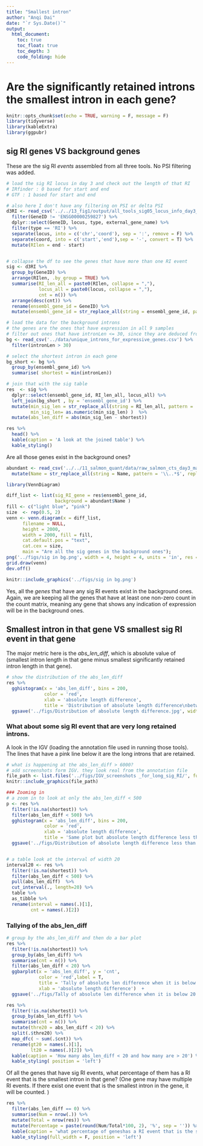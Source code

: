 ```yaml
---
title: "Smallest intron"
author: "Anqi Dai"
date: "`r Sys.Date()`"
output:
  html_document:
    toc: true
    toc_float: true
    toc_depth: 3
    code_folding: hide
---
```


# Are the significantly retained introns the smallest intron in each gene?

```r
knitr::opts_chunk$set(echo = TRUE, warning = F, message = F)
library(tidyverse)
library(kableExtra)
library(ggpubr)
```
 
## sig RI genes VS background genes

These are the sig RI *events* assembled from all three tools. No PSI filtering was added. 

```r
# load the sig RI locus in day 3 and check out the length of that RI
# IRfinder : 0 based for start and end
# GTF : 1 based for start and end

# also here I don't have any filtering on PSI or delta PSI
d3RI <- read_csv('../../13_fig1/output/all_tools_sig05_locus_info_day3_with_all_PSI_values.csv') %>%
  filter(GeneID != 'ENSG00000259827') %>%
  dplyr::select(GeneID, locus, type, external_gene_name) %>%
  filter(type == 'RI') %>%
  separate(locus, into = c('chr','coord'), sep = ':', remove = F) %>%
  separate(coord, into = c('start','end'),sep = '-', convert = T) %>%
  mutate(RIlen = end - start)


# collapse the df to see the genes that have more than one RI event
sig <- d3RI %>%
  group_by(GeneID) %>%
  arrange(RIlen, .by_group = TRUE) %>%
  summarise(RI_len_all = paste0(RIlen, collapse = ","),
            locus_all = paste0(locus, collapse = ","),
            cnt = n()) %>%
  arrange(desc(cnt)) %>%
  rename(ensembl_gene_id = GeneID) %>%
  mutate(ensembl_gene_id = str_replace_all(string = ensembl_gene_id, pattern = '\\..*$', replacement = ''))
```

```r
# load the data for the background introns
# the genes are the ones that have expression in all 9 samples
# filter out ones that have intronLen <= 30, since they are deduced from sequences, could simply be indels 
bg <- read_csv('../data/unique_introns_for_expressive_genes.csv') %>%
  filter(intronLen > 30)
```

```r
# select the shortest intron in each gene
bg_short <- bg %>%
  group_by(ensembl_gene_id) %>%
  summarise( shortest = min(intronLen)) 

# join that with the sig table
res  <- sig %>%
  dplyr::select(ensembl_gene_id, RI_len_all, locus_all) %>%
  left_join(bg_short , by = 'ensembl_gene_id') %>%
  mutate(min_sig_len = str_replace_all(string = RI_len_all, pattern = '\\,.*$', replacement = ''), 
         min_sig_len= as.numeric(min_sig_len) )  %>%
  mutate(abs_len_diff = abs(min_sig_len - shortest))
```


```r
res %>%
  head() %>%
  kable(caption = 'A look at the joined table') %>%
  kable_styling()
```

Are all those genes exist in the background ones?

```r
abundant <- read_csv('../../11_salmon_quant/data/raw_salmon_cts_day3_matrix_nonzero_all_gt0.csv') %>%
  mutate(Name = str_replace_all(string = Name, pattern = '\\..*$', replacement = '')) 

library(VennDiagram)

diff_list <- list(sig_RI_gene = res$ensembl_gene_id,
                  background = abundant$Name )
fill <- c("light blue", "pink")
size  <- rep(0.5, 2)
venn <- venn.diagram(x = diff_list, 
      filename = NULL,
      height = 2000,
      width = 2000, fill = fill,
      cat.default.pos = "text", 
      cat.cex = size,
      main = "Are all the sig genes in the background ones");
png('../figs/sig in bg.png', width = 4, height = 4, units = 'in', res = 300)
grid.draw(venn)
dev.off()
```
```r
knitr::include_graphics('../figs/sig in bg.png')
```

Yes, all the *genes* that have any sig RI events exist in the background ones. Again, we are keeping all the genes that have at least one non-zero count in the count matrix, meaning any gene that shows any indication of expression will be in the background ones. 

## Smallest intron in that gene VS smallest sig RI event in that gene

The major metric here is the *abs_len_diff*, which is absolute value of (smallest intron length in that gene  minus  smallest significantly retained intron length in that gene).


```r
# show the distribution of the abs_len_diff
res %>%
  gghistogram(x = 'abs_len_diff', bins = 200,
              color = 'red',
              xlab = 'absolute length difference',
              title = 'Distribution of absolute length difference\nbetween the shortest intron in the gene and the\nshortest retained intron identified by IRfinder') +
  ggsave('../figs/Distribution of absolute length difference.jpg', width = 8, height = 6)
```


### What about some sig RI event that are very long retained introns.

A look in the IGV (loading the annotation file used in running those tools). The lines that have a pink line below it are the long introns that are retained. 

```r
# what is happening at the abs_len_diff > 6000?
# add screenshots form IGV. they look real from the annotation file
file_path <- list.files('../figs/IGV_screenshots _for_long_sig_RI/', full.names = T)
knitr::include_graphics(file_path)
```



```r
### Zooming in 
# a zoom in to look at only the abs_len_diff < 500
p <- res %>%
  filter(!is.na(shortest)) %>%
  filter(abs_len_diff < 500) %>%
  gghistogram(x = 'abs_len_diff', bins = 200,
              color = 'red',
              xlab = 'absolute length difference',
              title = 'Same plot but absolute length difference less than 500') +
  ggsave('../figs/Distribution of absolute length difference less than 500.jpg', width = 8, height = 6)


# a table look at the interval of width 20
interval20 <- res %>%
  filter(!is.na(shortest)) %>%
  filter(abs_len_diff < 500) %>%
  pull(abs_len_diff)  %>%
  cut_interval(., length=20) %>%
  table %>%
  as_tibble %>%
  rename(interval = names(.)[1],
         cnt = names(.)[2])
```

### Tallying of the abs_len_diff

```r


# group by the abs_len_diff and then do a bar plot
res %>%
  filter(!is.na(shortest)) %>%
  group_by(abs_len_diff) %>%
  summarise(cnt = n()) %>%
  filter(abs_len_diff < 20) %>%
  ggbarplot(x = 'abs_len_diff', y = 'cnt',
            color = 'red',label = T,
            title = 'Tally of absolute len difference when it is below 20',
            xlab = 'absolute length difference')  +
  ggsave('../figs/Tally of absolute len difference when it is below 20.jpg', width = 6, height = 5)

res %>%
  filter(!is.na(shortest)) %>%
  group_by(abs_len_diff) %>%
  summarise(cnt = n()) %>% 
  mutate(thre20 = abs_len_diff < 20) %>% 
  split(.$thre20) %>%
  map_dfc( ~ sum(.$cnt)) %>%
  rename(gt20 = names(.)[1],
         lt20 = names(.)[2]) %>%
  kable(caption = 'How many abs_len_diff < 20 and how many are > 20') %>%
  kable_styling( position = 'left')

```

Of all the genes that have sig RI events, what percentage of them has a RI event that is the smallest intron in that gene? (One gene may have multiple RI events. If there exist one event that is the smallest intron in the gene, it will be counted. )

```r
res %>%
  filter(abs_len_diff == 0) %>%
  summarise(Num = nrow(.)) %>%
  mutate(Total = nrow(res)) %>%
  mutate(Percentage = paste(round(Num/Total*100, 2), '%', sep = '')) %>%
  kable(caption = 'what percentage of geneshas a RI event that is the smallest intron in that gene?') %>%
  kable_styling(full_width = F, position = 'left')
  
  
```

 



